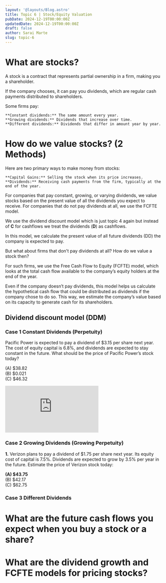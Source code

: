 ```yaml
---
layout: '@layouts/Blog.astro'
title: Topic 6 | Stock/Equity Valuation
pubDate: 2024-12-19T00:00:00Z 
updatedDate: 2024-12-19T00:00:00Z 
draft: false
author: Sarai Marte
slug: topic-6
---
```



# What are stocks?

A stock is a contract that represents partial ownership in a firm, making you a shareholder.

If the company chooses, it can pay you dividends, which are regular cash payments distributed to shareholders.

Some firms pay:

    **Constant dividends:** The same amount every year.  
    **Growing dividends:** Dividends that increase over time.  
    **Different dividends:** Dividends that differ in amount year by year.  

# How do we value stocks? (2 Methods)

Here are two primary ways to make money from stocks:

    **Capital Gains:** Selling the stock when its price increases.  
    **Dividends:** Receiving cash payments from the firm, typically at the end of the year.  

For companies that pay constant, growing, or varying dividends, we value stocks based on the present value of all the dividends you expect to receive. For companies that do not pay dividends at all, we use the FCFTE model.  

We use the dividend discount model which is just topic 4 again but instead of **C** for cashflows we treat the dividends (**D**) as cashflows. 

In this model, we calculate the present value of all future dividends (DD) the company is expected to pay.

But what about firms that don't pay dividends at all? How do we value a stock then?

For such firms, we use the Free Cash Flow to Equity (FCFTE) model, which looks at the total cash flow available to the company’s equity holders at the end of the year.

Even if the company doesn’t pay dividends, this model helps us calculate the hypothetical cash flow that could be distributed as dividends if the company chose to do so. This way, we estimate the company’s value based on its capacity to generate cash for its shareholders.

## Dividend discount model  (DDM)

<RuleBox>
<Latex formula="P_0 = \frac{D_1}{r_E}" />
</RuleBox>

### Case 1 Constant Dividends (Perpetuity)

Pacific Power is expected to pay a dividend of $3.15 per share next year. The cost of equity capital is 6.8%, and dividends are expected to stay constant in the future. What should be the price of Pacific Power’s stock today?

(A) $38.82  
(B) $0.021  
(C) $46.32

<iframe src="https://www.youtube.com/embed/Rm_yG7VnXLg?si=lzrZ6Mo2dUamaTsQ" title="YouTube video player" frameborder="0" allow="accelerometer; autoplay; clipboard-write; encrypted-media; gyroscope; picture-in-picture; web-share" referrerpolicy="strict-origin-when-cross-origin" allowfullscreen></iframe>

### Case 2 Growing Dividends (Growing Perpetuity)

<RuleBox>
<Latex formula="P_0 = \frac{D_1}{r - g}" />
</RuleBox>

**1.** Verizon plans to pay a dividend of $1.75 per share next year. Its equity cost of capital is 7.5%. Dividends are expected to grow by 3.5% per year in the future. Estimate the price of Verizon stock today:

**(A) $43.75**   
(B) $42.17    
(C) $62.75  

### Case 3 Different Dividends


# What are the future cash flows you expect when you buy a stock or a share?


# What are the dividend growth and FCFTE models for pricing stocks?  

 
